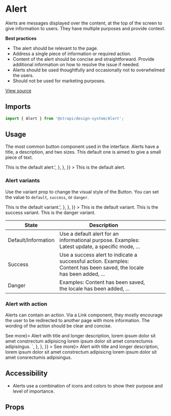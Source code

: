 <!--- Alert.stories.mdx --->


<Meta title="Design System/Molecules/Alert" component={Alert} />

# Alert

Alerts are messages displayed over the content, at the top of the screen to give information to users. They have multiple purposes and provide context. 

**Best practices**

- The alert should be relevant to the page.
- Address a single piece of information or required action.
- Content of the alert should be concise and straightforward. Provide additional information on how to resolve the issue if needed.
- Alerts should be used thoughtfully and occasionally not to overwhelmed the users.
- Should not be used for marketing purposes.

[View source](https://github.com/strapi/design-system-experiments/tree/develop/packages/strapi-design-system/src/Alert)

## Imports

```js
import { Alert } from '@strapi/design-system/Alert';
```

## Usage

The most common button component used in the interface. Alerts have a title, a description, and two sizes. This default one is aimed to give a small piece of text. 

<Canvas withSource="open">
  <Story
    name="default"
    parameters={{
      docs: {
        source: {
          code: '<Alert title="Title">This is the default alert.</Alert>',
        },
      },
    }}
  >
    <Box style={{ width: 700 }}>
      <Alert title="Title">This is the default alert.</Alert>
    </Box>
  </Story>
</Canvas>

### Alert variants

Use the variant prop to change the visual style of the Button.
You can set the value to `default`, `success`, or `danger`.

<Canvas withSource="open">
  <Story
    name="variants"
    parameters={{
      docs: {
        source: {
          code: '<Alert title="Title" variant="success">This is the default variant.</Alert>',
        },
      },
    }}
  >
    <Box style={{ width: 700 }}>
      <Stack size={1}>
        <Alert title="Title">This is the default variant.</Alert>
        <Alert title="Title" variant="success">
          This is the success variant.
        </Alert>
        <Alert title="Title" variant="danger">
          This is the danger variant.
        </Alert>
      </Stack>
    </Box>
  </Story>
</Canvas>

| State               | Description                                                                                                           |   |   |   |
|---------------------|-----------------------------------------------------------------------------------------------------------------------|---|---|---|
| Default/Information | Use a default alert for an informational purpose. Examples: Latest update, a specific mode, ...                       |   |   |   |
| Success             | Use a success alert to indicate a successful action. Examples: Content has been saved, the locale has been added, ... |   |   |   |
| Danger              | Examples: Content has been saved, the locale has been added, ...                                                      |   |   |   |

### Alert with action

Alerts can contain an action. Via a Link component, they mostly encourage the user to be redirected to another page with more information. The wording of the action should be clear and concise. 

<Canvas withSource="open">
  <Story
    name="with-action"
    parameters={{
      docs: {
        source: {
          code: `
<Alert title="This is the title of the alert" action={<Link to="/somewhere">See more</Link>}>
  Alert with title and longer description, lorem ipsum dolor sit amet constrectum adipisicng lorem ipsum dolor sit
  amet consrectumis adipisingus.
</Alert>`,
        },
      },
    }}
  >
    <Box style={{ width: 700 }}>
      <Alert title="This is the title of the alert" action={<Link to="/somewhere">See more</Link>}>
        Alert with title and longer description, lorem ipsum dolor sit amet constrectum adipisicng lorem ipsum dolor sit
        amet consrectumis adipisingus.
      </Alert>
    </Box>
  </Story>
</Canvas>

## Accessibility

- Alerts use a combination of icons and colors to show their purpose and level of importance.

## Props

<ArgsTable of={Alert} />
